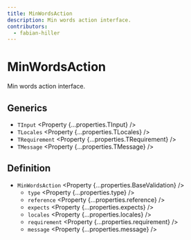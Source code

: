 ```yaml
---
title: MinWordsAction
description: Min words action interface.
contributors:
  - fabian-hiller
---
```



# MinWordsAction

Min words action interface.

## Generics

- `TInput` <Property {...properties.TInput} />
- `TLocales` <Property {...properties.TLocales} />
- `TRequirement` <Property {...properties.TRequirement} />
- `TMessage` <Property {...properties.TMessage} />

## Definition

- `MinWordsAction` <Property {...properties.BaseValidation} />
  - `type` <Property {...properties.type} />
  - `reference` <Property {...properties.reference} />
  - `expects` <Property {...properties.expects} />
  - `locales` <Property {...properties.locales} />
  - `requirement` <Property {...properties.requirement} />
  - `message` <Property {...properties.message} />
